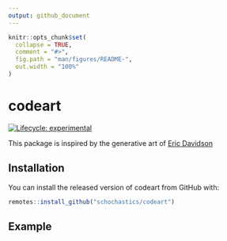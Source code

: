 ```yaml
---
output: github_document
---
```


<!-- README.md is generated from README.Rmd. Please edit that file -->

```r
knitr::opts_chunk$set(
  collapse = TRUE,
  comment = "#>",
  fig.path = "man/figures/README-",
  out.width = "100%"
)
```

# codeart

<!-- badges: start -->
[![Lifecycle: experimental](https://img.shields.io/badge/lifecycle-experimental-orange.svg)](https://www.tidyverse.org/lifecycle/#experimental)
<!-- badges: end -->

This package is inspired by the generative art of [Eric Davidson](https://github.com/erdavids/Simulated-Code)

## Installation

You can install the released version of codeart from GitHub with:

``` r
remotes::install_github("schochastics/codeart")
```

## Example


